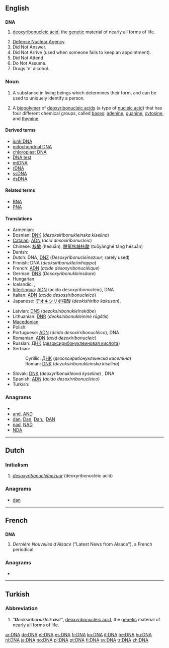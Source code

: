{{also|dna}}
==English==
{{wikipedia}}

==={{initialism}}===
'''DNA'''
# {{genetics}} [[deoxyribonucleic acid]], the [[genetic]] material of nearly all forms of life.
# [[w:Defense Nuclear Agency|Defense Nuclear Agency]].
# Did Not Answer.
# Did Not Arrive (used when someone fails to keep an appointment).
# Did Not Attend.
# Do Not Assume.
# Drugs 'n' alcohol.
===Noun===
{{en-noun|-}}
# A substance  in living beings which determines their form, and can be used to uniquely identify a person.
# {{biochemistry}} A [[biopolymer]] of [[deoxyribonucleic acid]]s (a type of [[nucleic acid]]) that has four different chemical groups, called [[bases]]: [[adenine]], [[guanine]], [[cytosine]], and [[thymine]].
====Derived terms====
* [[junk DNA]]
* [[mitochondrial DNA]]
* [[chloroplast DNA]]
* [[DNA test]]
* [[mtDNA]]
* [[rDNA]]
* [[ssDNA]]
* [[dsDNA]]

====Related terms====
* [[RNA]]
* [[PNA]]

====Translations====
{{trans-top|deoxyribonucleic acid}}
* Armenian: {{t-|hy|ԴՆԹ|tr=DNT’}}
* Bosnian: [[DNK#Bosnian|DNK]] (''dezoksiribonukleinska kiselina'') {{f}}
* [[Catalan]]: [[ADN]] (''àcid desoxiribonucleic'')
* Chinese: [[核酸]] (hésuān), [[脱氧核糖核酸]] (tuōyǎnghé táng hésuān)
* Danish: {{t+|da|dna}}
* Dutch: DNA, [[DNZ]] (''Desoxyribonucleïnezuur''; rarely used)
* Finnish: DNA (''deoksiribonukleiinihappo'')
* French: [[ADN]] (''acide désoxyribonucléique'') {{m}}
* German: [[DNS]] (''Desoxyribonukleinsäure'') {{f}}
* Hungarian: {{t+|hu|DNS}}
* Icelandic: {{t-|is|DNA|n}}, {{qualifier|rare|deoxýríbósakjarnsýra}} {{t|is|DKS|n}}
* [[Interlingua]]: [[ADN]] (acido desoxyribonucleic), DNA
* Italian: [[ADN]] (''acido desossiribonucleico'') {{m}}
* Japanese: [[デオキシリボ核酸]] (''deokishiribo kakusan''), {{t|ja|DNA|tr=dī-enu-ē|sc=Jpan}}
{{trans-mid}}
* Latvian: [[DNS#Latvian|DNS]] (''dezoksiribonukleīnskābe'')
* Lithuanian: [[DNR]] (''deoksiribonukleininė rūgštis'')
* [[Macedonian]]: {{t-|mk|ДНК|f|tr=дезоксирибонуклеинска киселина}}
* Polish: {{t+|pl|DNA}}
* Portuguese: [[ADN]] (''ácido desoxirribonucléico''), DNA
* Romanian: [[ADN]] (''acid dezoxiribonucleic'') {{m}}
* Russian: [[ДНК#Russian|ДНК]] ([[дезоксирибонуклеиновая кислота]]) {{f}}
* Serbian:
*: Cyrillic: [[ДНК#Serbian|ДНК]] (''дезоксирибонуклеинска киселина'') {{f}}
*: Roman: [[DNK#Serbian|DNK]] (''dezoksiribonukleinska kiselina'') {{f}}
* Slovak: [[DNK]] (''deoxyribonukleová kyselina'') {{f}}, DNA {{n}}
* Spanish: [[ADN]] (''ácido desoxirribonucleico'') {{m}}
* Turkish: {{t+|tr|DNA}}
{{trans-bottom}}

===Anagrams===
* {{alphagram|[[ADN#English|ADN]]}} 
* [[and#English|and]], [[AND#English|AND]]
* [[dan#English|dan]], [[Dan#English|Dan]], [[Dan.#English|Dan.]], [[DAN#English|DAN]]
* [[nad#English|nad]], [[NAD#English|NAD]]
* [[NDA#English|NDA]]


----

==Dutch==
===Initialism===
{{infl|nl|initialism}}
# ''[[desoxyribonucleïnezuur]]'' (deoxyribonucleic acid)

===Anagrams===
* [[dan#Dutch|dan]]

----

==French==

==={{abbreviation|French}}===
'''DNA'''

# ''Dernière Nouvelles d'Alsace'' ("Latest News from Alsace"), a French periodical.

===Anagrams===
* {{alphagram|[[ADN#French|ADN]]}} 


----

==Turkish==

===Abbreviation===
{{infl|tr|abbreviation}}

# ''"'''D'''eoksiribo'''n'''ükleik '''a'''sit"'', [[deoxyribonucleic acid]], the [[genetic]] material of nearly all forms of life.

[[ar:DNA]]
[[de:DNA]]
[[et:DNA]]
[[es:DNA]]
[[fr:DNA]]
[[ko:DNA]]
[[it:DNA]]
[[he:DNA]]
[[hu:DNA]]
[[nl:DNA]]
[[ja:DNA]]
[[no:DNA]]
[[pl:DNA]]
[[pt:DNA]]
[[fi:DNA]]
[[sv:DNA]]
[[tr:DNA]]
[[zh:DNA]]